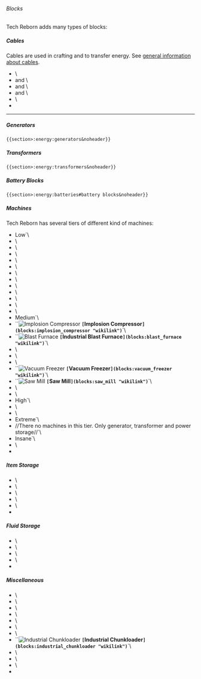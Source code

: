 ###### Blocks

Tech Reborn adds many types of blocks:

##### Cables

Cables are used in crafting and to transfer energy. See [general
information about cables](energy:cables "wikilink").


* <Mcitem id="techreborn:tin_cable"/>\
* <Mcitem id="techreborn:copper_cable"/> and  <Mcitem id="techreborn:insulated_copper_cable"/>\
* <Mcitem id="techreborn:gold_cable"/> and <Mcitem id="techreborn:insulated_gold_cable"/> \
* <Mcitem id="techreborn:HV_cable"/> and <Mcitem id="techreborn:insulated_HV_cable"/> \
* <Mcitem id="techreborn:GlassFiber_Cable"/>\
* <Mcitem id="techreborn:superconductor_cable"/> 

------------------------------------------------------------------------

##### Generators

```
{{section>:energy:generators&noheader}}
```
##### Transformers

```
{{section>:energy:transformers&noheader}}
```
##### Battery Blocks

```
{{section>:energy:batteries#battery blocks&noheader}}
```
##### Machines

Tech Reborn has several tiers of different kind of machines:

* Low`\
* <Mcitem id="techreborn:grinder"/>\
* <Mcitem id="techreborn:electric_furnace"/>\
* <Mcitem id="techreborn:alloy_smelter"/>\
* <Mcitem id="techreborn:extractor"/>\
* <Mcitem id="techreborn:compressor"/>\
* <Mcitem id="techreborn:industrial_centrifuge"/>\
* <Mcitem id="techreborn:rolling_machine"/>\
* <Mcitem id="techreborn:electronic_crafting_table"/>\
* <Mcitem id="techreborn:recycler"/>\
* <Mcitem id="techreborn:scrapbox-inator"/>\
* <Mcitem id="techreborn:greenhouse_controller"/>\
* <Mcitem id="techreborn:wire_mill"/>\
* Medium`\
* ``![Implosion Compressor](/mods/techreborn/implosion_compressor.png) **`[`Implosion Compressor`](blocks:implosion_compressor "wikilink")`**`\
* ``![Blast Furnace](/mods/techreborn/blast_furnace.png) **`[`Industrial Blast Furnace`](blocks:blast_furnace "wikilink")`**`\
* <Mcitem id="techreborn:industrial_grinder"/>\
* <Mcitem id="techreborn:industrial_electrolyzer"/>\
* <Mcitem id="techreborn:chemical_reactor"/>\
* ``![Vacuum Freezer](/mods/techreborn/vacuum_freezer.png) **`[`Vacuum Freezer`](blocks:vacuum_freezer "wikilink")`**`\
* ``![Saw Mill](/mods/techreborn/saw_mill.png) **`[`Saw Mill`](blocks:saw_mill "wikilink")`**`\
* <Mcitem id="techreborn:assembling_machine"/>\
* <Mcitem id="techreborn:distillation_tower"/>\
* High`\
* <Mcitem id="techreborn:Charge_O_Mat"/>\
* <Mcitem id="techreborn:fluid_replicator"/>\
* Extreme`\
* //There no machines in this tier. Only generator, transformer and power storage//`\
* Insane`\
* <Mcitem id="techreborn:matter_fabricator"/>\
* <Mcitem id="techreborn:fusion_control_computer"/>

##### Item Storage

* <Mcitem id="techreborn:crude_storage_unit"/>\
* <Mcitem id="techreborn:basic_storage_unit"/>\
* <Mcitem id="techreborn:advanced_storage_unit"/>\
* <Mcitem id="techreborn:industrial_storage_unit"/>\
* <Mcitem id="techreborn:quantum_storage_unit"/>\
* <Mcitem id="techreborn:creative_storage_unit"/>

##### Fluid Storage

* <Mcitem id="techreborn:basic_tank_unit"/>\
* <Mcitem id="techreborn:advanced_tank_unit"/>\
* <Mcitem id="techreborn:industrial_tank_unit"/>\
* <Mcitem id="techreborn:quantum_tank_unit"/>\
* <Mcitem id="techreborn:creative_tank_unit"/>

##### Miscellaneous

* <Mcitem id="techreborn:nuke"/>\
* <Mcitem id="techreborn:basic_machine_casing"/>\
* <Mcitem id="techreborn:advanced_machine_casing"/>\
* <Mcitem id="techreborn:industrial_machine_casing"/>\
* <Mcitem id="techreborn:alarm"/>\
* <Mcitem id="techreborn:player_detector"/>\
* <Mcitem id="techreborn:drain"/>\
* ``![Industrial Chunkloader](/mods/techreborn/chunk_loader.png) **`[`Industrial Chunkloader`](blocks:industrial_chunkloader "wikilink")`**`\
* <Mcitem id="techreborn:resin_basin"/>\
* <Mcitem id="techreborn:basic_machine_frame"/>\
* <Mcitem id="techreborn:advanced_machine_frame"/>\
* <Mcitem id="techreborn:industrial_machine_frame"/>
